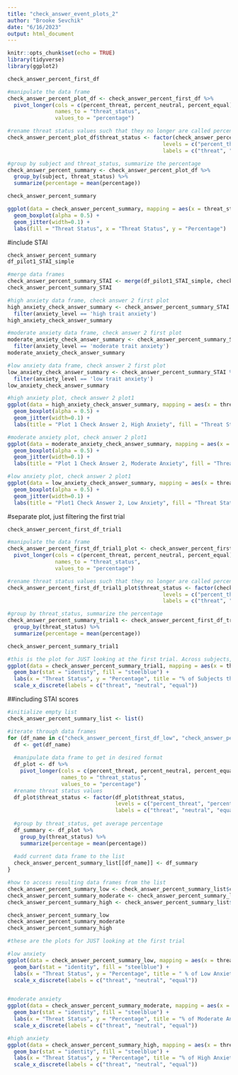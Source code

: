 ```yaml
---
title: "check_answer_event_plots_2"
author: "Brooke Sevchik"
date: "6/16/2023"
output: html_document
---
```


```r
knitr::opts_chunk$set(echo = TRUE)
library(tidyverse)
library(ggplot2)
```

```r
check_answer_percent_first_df

#manipulate the data frame
check_answer_percent_plot_df <- check_answer_percent_first_df %>%
  pivot_longer(cols = c(percent_threat, percent_neutral, percent_equal),
               names_to = "threat_status",
               values_to = "percentage")

#rename threat status values such that they no longer are called percent_
check_answer_percent_plot_df$threat_status <- factor(check_answer_percent_plot_df$threat_status,
                                                 levels = c("percent_threat", "percent_neutral", "percent_equal"),
                                                 labels = c("threat", "neutral", "equal"))

#group by subject and threat_status, summarize the percentage
check_answer_percent_summary <- check_answer_percent_plot_df %>%
  group_by(subject, threat_status) %>%
  summarize(percentage = mean(percentage))

check_answer_percent_summary
```

```r
ggplot(data = check_answer_percent_summary, mapping = aes(x = threat_status, y = percentage, fill = threat_status)) +
  geom_boxplot(alpha = 0.5) +
  geom_jitter(width=0.1) +
  labs(fill = "Threat Status", x = "Threat Status", y = "Percentage")
```

#include STAI

```r
check_answer_percent_summary
df_pilot1_STAI_simple

#merge data frames
check_answer_percent_summary_STAI <- merge(df_pilot1_STAI_simple, check_answer_percent_summary, by = "subject")
check_answer_percent_summary_STAI
```
```r

#high anxiety data frame, check answer 2 first plot
high_anxiety_check_answer_summary <- check_answer_percent_summary_STAI %>%
  filter(anxiety_level == 'high trait anxiety')
high_anxiety_check_answer_summary

#moderate anxiety data frame, check answer 2 first plot
moderate_anxiety_check_answer_summary <- check_answer_percent_summary_STAI %>%
  filter(anxiety_level == 'moderate trait anxiety')
moderate_anxiety_check_answer_summary

#low anxiety data frame, check answer 2 first plot
low_anxiety_check_answer_summary <- check_answer_percent_summary_STAI %>%
  filter(anxiety_level == 'low trait anxiety')
low_anxiety_check_answer_summary

```
```r
#high anxiety plot, check answer 2 plot1
ggplot(data = high_anxiety_check_answer_summary, mapping = aes(x = threat_status, y = percentage, fill = threat_status)) +
  geom_boxplot(alpha = 0.5) +
  geom_jitter(width=0.1) +
  labs(title = "Plot 1 Check Answer 2, High Anxiety", fill = "Threat Status", x = "Threat Status", y = "Percentage")

#moderate anxiety plot, check answer 2 plot1
ggplot(data = moderate_anxiety_check_answer_summary, mapping = aes(x = threat_status, y = percentage, fill = threat_status)) +
  geom_boxplot(alpha = 0.5) +
  geom_jitter(width=0.1) +
  labs(title = "Plot 1 Check Answer 2, Moderate Anxiety", fill = "Threat Status", x = "Threat Status", y = "Percentage")

#low anxiety plot, check answer 2 plot1
ggplot(data = low_anxiety_check_answer_summary, mapping = aes(x = threat_status, y = percentage, fill = threat_status)) +
  geom_boxplot(alpha = 0.5) +
  geom_jitter(width=0.1) +
  labs(title = "Plot1 Check Answer 2, Low Anxiety", fill = "Threat Status", x = "Threat Status", y = "Percentage")
```



#separate plot, just filtering the first trial

```r
check_answer_percent_first_df_trial1

#manipulate the data frame
check_answer_percent_first_df_trial1_plot <- check_answer_percent_first_df_trial1 %>%
  pivot_longer(cols = c(percent_threat, percent_neutral, percent_equal),
               names_to = "threat_status",
               values_to = "percentage")

#rename threat status values such that they no longer are called percent_
check_answer_percent_first_df_trial1_plot$threat_status <- factor(check_answer_percent_first_df_trial1_plot$threat_status,
                                                 levels = c("percent_threat", "percent_neutral", "percent_equal"),
                                                 labels = c("threat", "neutral", "equal"))

#group by threat_status, summarize the percentage
check_answer_percent_summary_trial1 <- check_answer_percent_first_df_trial1_plot %>%
  group_by(threat_status) %>%
  summarize(percentage = mean(percentage))

check_answer_percent_summary_trial1
```



```r
#this is the plot for JUST looking at the first trial. Across subjects, decide which
ggplot(data = check_answer_percent_summary_trial1, mapping = aes(x = threat_status, y = percentage)) +
  geom_bar(stat = "identity", fill = "steelblue") +
  labs(x = "Threat Status", y = "Percentage", title = "% of Subjects that got Threat or Neutral Images correct first on the first trial") +
  scale_x_discrete(labels = c("threat", "neutral", "equal")) 
```


##including STAI scores


```r

#initialize empty list
check_answer_percent_summary_list <- list()

#iterate through data frames
for (df_name in c("check_answer_percent_first_df_low", "check_answer_percent_first_df_moderate", "check_answer_percent_first_df_high")) {
  df <- get(df_name)
  
  #manipulate data frame to get in desired format
  df_plot <- df %>%
    pivot_longer(cols = c(percent_threat, percent_neutral, percent_equal),
                 names_to = "threat_status",
                 values_to = "percentage")
  #rename threat status values
  df_plot$threat_status <- factor(df_plot$threat_status,
                                  levels = c("percent_threat", "percent_neutral", "percent_equal"),
                                  labels = c("threat", "neutral", "equal"))
  
  #group by threat_status, get average percentage
  df_summary <- df_plot %>%
    group_by(threat_status) %>%
    summarize(percentage = mean(percentage))
  
  #add current data frame to the list
  check_answer_percent_summary_list[[df_name]] <- df_summary
}

#how to access resulting data frames from the list
check_answer_percent_summary_low <- check_answer_percent_summary_list$check_answer_percent_first_df_low
check_answer_percent_summary_moderate <- check_answer_percent_summary_list$check_answer_percent_first_df_moderate
check_answer_percent_summary_high <- check_answer_percent_summary_list$check_answer_percent_first_df_high

check_answer_percent_summary_low
check_answer_percent_summary_moderate
check_answer_percent_summary_high

```

```r
#these are the plots for JUST looking at the first trial

#low anxiety
ggplot(data = check_answer_percent_summary_low, mapping = aes(x = threat_status, y = percentage)) +
  geom_bar(stat = "identity", fill = "steelblue") +
  labs(x = "Threat Status", y = "Percentage", title = " % of Low Anxiety Subjects that got Threat or Neutral Images correct first on trial 1") +
  scale_x_discrete(labels = c("threat", "neutral", "equal")) 


#moderate anxiety
ggplot(data = check_answer_percent_summary_moderate, mapping = aes(x = threat_status, y = percentage)) +
  geom_bar(stat = "identity", fill = "steelblue") +
  labs(x = "Threat Status", y = "Percentage", title = "% of Moderate Anxiety subjects that got threat or neutral images correct first on trial 1") +
  scale_x_discrete(labels = c("threat", "neutral", "equal")) 

#high anxiety
ggplot(data = check_answer_percent_summary_high, mapping = aes(x = threat_status, y = percentage)) +
  geom_bar(stat = "identity", fill = "steelblue") +
  labs(x = "Threat Status", y = "Percentage", title = "% of High Anxiety subjects that got threat or neutral images correct first on trial 1") +
  scale_x_discrete(labels = c("threat", "neutral", "equal")) 

```

















